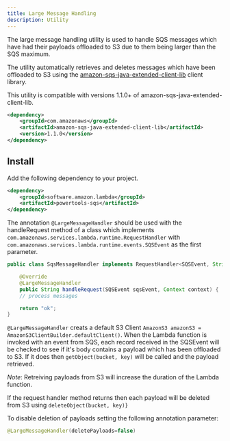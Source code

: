 ```yaml
---
title: Large Message Handling
description: Utility
---
```




The large message handling utility is used to handle SQS messages which have had their payloads
offloaded to S3 due to them being larger than the SQS maximum.

The utility automatically retrieves and deletes messages which have been offloaded to S3 using the
[amazon-sqs-java-extended-client-lib](https://github.com/awslabs/amazon-sqs-java-extended-client-lib)
client library.

This utility is compatible with versions 1.1.0+ of amazon-sqs-java-extended-client-lib.</p>

```xml
<dependency>
    <groupId>com.amazonaws</groupId>
    <artifactId>amazon-sqs-java-extended-client-lib</artifactId>
    <version>1.1.0</version>
</dependency>
```

## Install

Add the following dependency to your project.

```xml
<dependency>
    <groupId>software.amazon.lambda</groupId>
    <artifactId>powertools-sqs</artifactId>
</dependency>
```

The annotation `@LargeMessageHandler` should be used with the handleRequest method of a class
which implements `com.amazonaws.services.lambda.runtime.RequestHandler` with
`com.amazonaws.services.lambda.runtime.events.SQSEvent` as the first parameter.

```java
public class SqsMessageHandler implements RequestHandler<SQSEvent, String> {

    @Override
    @LargeMessageHandler
    public String handleRequest(SQSEvent sqsEvent, Context context) {
    // process messages

    return "ok";
}
```

`@LargeMessageHandler` creats a default S3 Client `AmazonS3 amazonS3 = AmazonS3ClientBuilder.defaultClient()`.
When the Lambda function is invoked with an event from SQS, each record received
in the SQSEvent will be checked to see if it's body contains a payload which has
been offloaded to S3. If it does then `getObject(bucket, key)` will be called
and the payload retrieved.

*Note*: Retreiving payloads from S3 will increase the duration of the Lambda function.

If the request handler method returns then each payload will be deleted from S3
using `deleteObject(bucket, key)}`

To disable deletion of payloads setting the following annotation parameter:

```java
@LargeMessageHandler(deletePayloads=false)
```